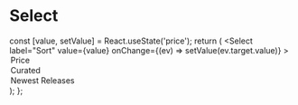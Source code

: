
<Meta title="Select" component={Select} />

# Select

  const [value, setValue] = React.useState('price');
  return (
    <Select
      label="Sort"
      value={value}
      onChange={(ev) => setValue(ev.target.value)}
    >
      <option value="price">Price</option>
      <option value="curated">Curated</option>
      <option value="newest">Newest Releases</option>
    </Select>
  );
};

<Story name="Default">
  <ManagedSelect />
</Story>
